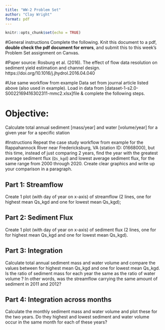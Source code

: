 ```yaml
---
title: "WW-2 Problem Set"
author: "Clay Wright"
format: pdf
---
```



```r
knitr::opts_chunk$set(echo = TRUE)
```

#General instructions
Complete the following. Knit this document to a pdf, **double check the pdf document for errors**, and submit this to this week's Problem Set assignment on Canvas. 

#Paper source:
Rosburg et al. (2016). The effect of flow data resolution on sediment yield estimation and channel design. https://doi.org/10.1016/j.jhydrol.2016.04.040

#Use same workflow from example 
Data set from journal article listed above (also used in example).
Load in data from [dataset-1-s2.0-S0022169416302311-mmc2.xlsx]file & complete the following steps.

# Objective: 
Calculate total annual sediment [mass/year] and water [volume/year] for a given year for a specific station

#Instructions
Repeat the case study workflow from example for the Rappahannock River near Fredericksburg, VA (station ID: 01668000), but this time, instead of just comparing 2 years, find the year with the greatest average sediment flux (`Qs_kgd`) and lowest average sediment flux, for the same range from 2000 through 2020. Create clear graphics and write up your comparison in a paragraph. 

## Part 1: Streamflow
Create 1 plot (with day of year on x-axis) of streamflow (2 lines, one for highest mean Qs_kgd and one for lowest mean Qs_kgd); 

## Part 2: Sediment Flux
Create 1 plot (with day of year on x-axis) of sediment flux (2 lines, one for for highest mean Qs_kgd and one for lowest mean Qs_kgd).

## Part 3: Integration
Calculate total annual sediment mass and water volume and compare the values between for highest mean Qs_kgd and one for lowest mean Qs_kgd. Is the ratio of sediment mass for each year the same as the ratio of water volume ? In other words, was the streamflow carrying the same amount of sediment in 2011 and 2012? 

## Part 4: Integration across months
Calculate the monthly sediment mass and water volume and plot these for the two years. Do they highest and lowest sediment and water volume occur in the same month for each of these years?
